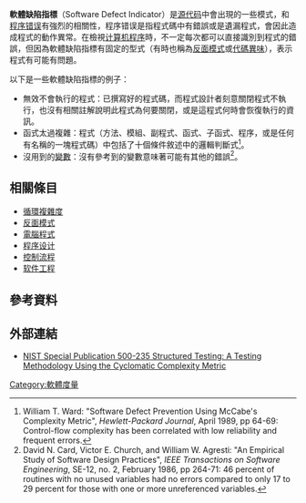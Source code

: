 '''軟體缺陷指標'''（Software Defect Indicator）是[[源代码|源代码]]中會出現的一些模式，和[[程序错误|程序错误]]有強烈的相關性，程序错误是指程式碼中有錯誤或是遺漏程式，會因此造成程式的動作異常。在檢視[[计算机程序|计算机程序]]時，不一定每次都可以直接識別到程式的錯誤，但因為軟體缺陷指標有固定的型式（有時也稱為[[反面模式|反面模式]]或[[代碼異味|代碼異味]]），表示程式有可能有問題。

以下是一些軟體缺陷指標的例子：
* 無效不會執行的程式：已撰寫好的程式碼，而程式設計者刻意關閉程式不執行，也沒有相關註解說明此程式為何要關閉，或是這程式何時會恢復執行的資訊。
* 函式太過複雜：程式（方法、模組、副程式、函式、子函式、程序，或是任何有名稱的一塊程式碼）中包括了十個條件敘述中的邏輯判斷式<ref>William T. Ward: "Software Defect Prevention Using McCabe's Complexity Metric", ''Hewlett-Packard Journal'', April 1989, pp 64-69: Control-flow complexity has been correlated with low reliability and frequent errors.</ref>。
* 沒用到的[[變數_(程式設計)|變數]]：沒有參考到的變數意味著可能有其他的錯誤<ref>David N. Card, Victor E. Church, and William W. Agresti: "An Empirical Study of Software Design Practices", ''IEEE Transactions on Software Engineering'', SE-12, no. 2, February 1986, pp 264-71: 46 percent of routines with no unused variables had no errors compared to only 17 to 29 percent for those with one or more unreferenced variables.</ref>。

==相關條目==
* [[循環複雜度|循環複雜度]]
* [[反面模式|反面模式]]
* [[電腦程式|電腦程式]]
* [[程序设计|程序设计]]
* [[控制流程|控制流程]]
* [[软件工程|软件工程]]

==參考資料==
{{reflist}}

==外部連結==
*[https://web.archive.org/web/20070521072828/http://hissa.ncsl.nist.gov/sw_assurance/strtest.html NIST Special Publication 500-235 Structured Testing: A Testing Methodology Using the Cyclomatic Complexity Metric]

[[Category:軟體度量|Category:軟體度量]]